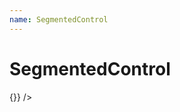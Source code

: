 ```yaml
---
name: SegmentedControl
---
```


# SegmentedControl


<StylerProvider><div /></StylerProvider>

<Playground>
    <SegmentedControl
        items={[
            'abc',
            'def',
            'ghi'
        ]}
        onItemPress={(item) => {}}
    />
</Playground>